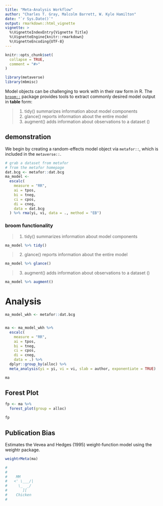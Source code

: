 ```yaml
---
title: "Meta-Analysis Workflow"
author: "Charles T. Gray, Malcolm Barrett, W. Kyle Hamilton"
date: "`r Sys.Date()`"
output: rmarkdown::html_vignette
vignette: >
  %\VignetteIndexEntry{Vignette Title}
  %\VignetteEngine{knitr::rmarkdown}
  %\VignetteEncoding{UTF-8}
---
```


```r
knitr::opts_chunk$set(
  collapse = TRUE,
  comment = "#>"
)

```

```r
library(metaverse)
library(mbmisc)
```


Model objects can be challenging to work with in their raw form in R. The [`broom::`](https://broom.tidyverse.org/) package provides tools to extract commonly desired model output in **table** form:

> 1. tidy() summarizes information about model components
2. glance() reports information about the entire model
3. augment() adds information about observations to a dataset ()

## demonstration

We begin by creating a random-effects model object via `metafor::`, which is included in the `metaverse::`. 

```r
# grab a dataset from metafor
# from the metafor homepage
dat.bcg <- metafor::dat.bcg
ma_model <-
  escalc(
    measure = "RR",
    ai = tpos,
    bi = tneg,
    ci = cpos,
    di = cneg,
    data = dat.bcg
  ) %>% rma(yi, vi, data = ., method = "EB")

```

### broom functionality

> 1. tidy() summarizes information about model components

```r
ma_model %>% tidy()

```

> 2. glance() reports information about the entire model

```r
ma_model %>% glance()
```

> 3. augment() adds information about observations to a dataset ()

```r
ma_model %>% augment()
```

# Analysis

```r
ma_model_wkh <- metafor::dat.bcg


ma <- ma_model_wkh %>% 
  escalc(
    measure = "RR",
    ai = tpos,
    bi = tneg,
    ci = cpos,
    di = cneg,
    data = .) %>%
  dplyr::group_by(alloc) %>% 
  meta_analysis(yi = yi, vi = vi, slab = author, exponentiate = TRUE)

ma

```
## Forest Plot

```r
fp <- ma %>% 
  forest_plot(group = alloc)

fp
```

## Publication Bias
Estimates the Vevea and Hedges (1995) weight-function model using the weightr package.

```r
weightrMeta(ma)
```

```r
# 
# 
#    MM                   
#   <' \___/|            
#     \_  _/  
#       ][  
#    Chicken 
#                          
```

